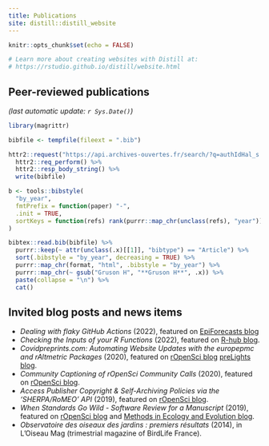 ```yaml
---
title: Publications
site: distill::distill_website
---
```


```r
knitr::opts_chunk$set(echo = FALSE)

# Learn more about creating websites with Distill at:
# https://rstudio.github.io/distill/website.html

```

## Peer-reviewed publications

*(last automatic update: `r Sys.Date()`)*

```r
library(magrittr)

bibfile <- tempfile(fileext = ".bib")

httr2::request("https://api.archives-ouvertes.fr/search/?q=authIdHal_s:hugo-gruson&wt=bibtex") %>%
  httr2::req_perform() %>%
  httr2::resp_body_string() %>%
  write(bibfile)
```

```r
b <- tools::bibstyle(
  "by_year", 
  fmtPrefix = function(paper) "-", 
  .init = TRUE, 
  sortKeys = function(refs) rank(purrr::map_chr(unclass(refs), "year"))
)

bibtex::read.bib(bibfile) %>%
  purrr::keep(~ attr(unclass(.x)[[1]], "bibtype") == "Article") %>%
  sort(.bibstyle = "by_year", decreasing = TRUE) %>%
  purrr::map_chr(format, "html", .bibstyle = "by_year") %>%
  purrr::map_chr(~ gsub("Gruson H", "**Gruson H**", .x)) %>%
  paste(collapse = "\n") %>%
  cat()
```

## Invited blog posts and news items

-   *Dealing with flaky GitHub Actions* (2022), featured on [EpiForecasts
    blog](https://epiforecasts.io/posts/2022-04-11-robust-actions/robust-actions.html)
-   *Checking the Inputs of your R Functions* (2022), featured on [R-hub
    blog](https://blog.r-hub.io/2022/03/10/input-checking/).
-   *Covidpreprints.com: Automating Website Updates with the europepmc and
    rAltmetric Packages* (2020), featured on [rOpenSci
    blog](https://ropensci.org/blog/2020/10/13/covidpreprints/) [preLights
    blog](https://prelights.biologists.com/news/covidpreprints-com-automating-website-updates-with-the-europepmc-and-raltmetric-packages/).
-   *Community Captioning of rOpenSci Community Calls* (2020), featured on
    [rOpenSci blog](https://ropensci.org/blog/2020/07/15/subtitles/).
-   *Access Publisher Copyright & Self-Archiving Policies via the 'SHERPA/RoMEO'
    API* (2019), featured on [rOpenSci
    blog](https://ropensci.org/blog/2019/06/04/rromeo/).
-   *When Standards Go Wild - Software Review for a Manuscript* (2019), featured
    on [rOpenSci blog](https://ropensci.org/blog/2019/04/18/wild-standards/) and
    [Methods in Ecology and Evolution
    blog](https://methodsblog.com/2019/04/18/ropensci-code-review-guidelines/).
-   *Observatoire des oiseaux des jardins : premiers résultats* (2014), in
    L'Oiseau Mag (trimestrial magazine of BirdLife France).
